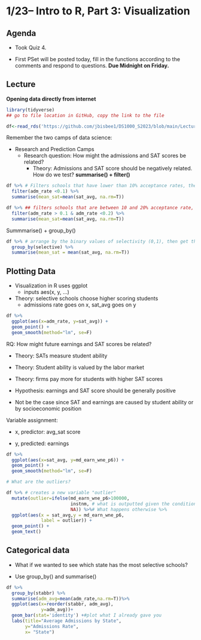 # 1/23-- Intro to R, Part 3: Visualization

## Agenda

- Took Quiz 4. 

- First PSet will be posted today, fill in the functions according to the comments and respond to questions. **Due Midnight on Friday.**

## Lecture

**Opening data directly from internet**
```r
library(tidyverse)
## go to file location in GitHub, copy the link to the file

df<-read_rds('https://github.com/jbisbee1/DS1000_S2023/blob/main/Lectures/2_Intro_to_R/data/sc_debt.Rds?raw=true') ##read_rds is different from readRDS. The latter is from base R, while the former is from tidyverse.
```

Remember the two camps of data science:

- Research and Prediction Camps
  - Research question: How might the admissions and SAT scores be related?
    - Theory: Admissions and SAT score should be negatively related. How do we test? **summarise() + filter()** 
    
```r
df %>% # Filters schools that have lower than 10% acceptance rates, then look inside the subgroup and find avg SAT 
  filter(adm_rate <0.1) %>%
  summarise(mean_sat=mean(sat_avg, na.rm=T)) 
```

```r
df %>% ## filters schools that are between 10 and 20% acceptance rate, then look inside subgroup and find avg SAT
  filter(adm_rate > 0.1 & adm_rate <0.2) %>%
  summarise(mean_sat=mean(sat_avg, na.rm=T))
```

Summmarise() + group_by()
```r
df %>% # arrange by the binary values of selectivity (0,1), then get their avg sat.
  group_by(selective) %>%
  summarise(mean_sat = mean(sat_avg, na.rm=T))
```


## Plotting Data

- Visualization in R uses ggplot
  - inputs aes(x, y, ...) 
- Theory: selective schools choose higher scoring students 
  - admissions rate goes on x, sat_avg goes on y
  
```r
df %>%
  ggplot(aes(x=adm_rate, y=sat_avg)) +
  geom_point() +
  geom_smooth(method="lm", se=F)
```

RQ: How might future earnings and SAT scores be related?

- Theory: SATs measure student ability

- Theory: Student ability is valued by the labor market

- Theory: firms pay more for students with higher SAT scores

- Hypothesis: earnings and SAT score should be generally positive

- Not be the case since SAT and earnings are caused by student ability or by socioeconomic position 

Variable assignment:

- x, predictor: avg_sat score

- y, predicted: earnings

```r
df %>% 
  ggplot(aes(x=sat_avg, y=md_earn_wne_p6)) +
  geom_point() +
  geom_smooth(method="lm", se=F)
```
```r
# What are the outliers?

df %>% # creates a new variable "outlier"
  mutate(outlier=ifelse(md_earn_wne_p6>100000,
                        instnm, # what is outputted given the condition 
                        NA)) %>%# What happens otherwise %>%
  ggplot(aes(x = sat_avg,y = md_earn_wne_p6,
             label = outlier)) +
  geom_point() + 
  geom_text()
```

## Categorical data

- What if we wanted to see which state has the most selective schools?

- Use group_by() and summarise()

```r
df %>% 
  group_by(stabbr) %>%
  summarise(adm_avg=mean(adm_rate,na.rm=T))%>%
  ggplot(aes(x=reorder(stabbr, adm_avg),
             y=adm_avg))+
  geom_bar(stat='identity') +#plot what I already gave you
  labs(title="Average Admissions by State",
       y="Admissions Rate",
       x= "State")

```
